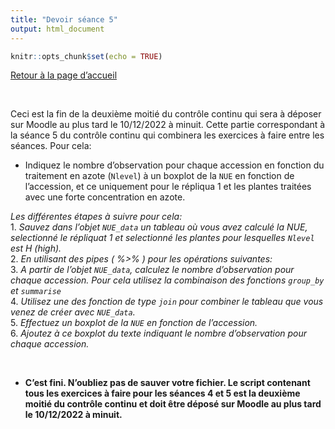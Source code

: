 ```yaml
---
title: "Devoir séance 5"
output: html_document
---
```


```r
knitr::opts_chunk$set(echo = TRUE)
```


[Retour à la page d'accueil](https://scortijo.github.io/2022_L3_R/)

<br>

Ceci est la fin de la deuxième moitié du contrôle continu qui sera à déposer sur Moodle au plus tard le 10/12/2022 à minuit. Cette partie correspondant à la séance 5 du contrôle continu qui combinera les exercices à faire entre les séances. Pour cela:

- Indiquez le nombre d'observation pour chaque accession en fonction du traitement en azote (`Nlevel`) à un boxplot de la `NUE` en fonction de l'accession, et ce uniquement pour le répliqua 1 et les plantes traitées avec une forte concentration en azote.

*Les différentes étapes à suivre pour cela:*   
1. *Sauvez dans l'objet `NUE_data` un tableau où vous avez calculé la NUE,  selectionné le répliquat 1 et selectionné les plantes pour lesquelles `Nlevel` est H (high).*   
2. *En utilisant des pipes ( %>% ) pour les opérations suivantes:*   
3. *A partir de l'objet `NUE_data`, calculez le nombre d'observation pour chaque accession. Pour cela utilisez la combinaison des fonctions `group_by` et `summarise`*   
4. *Utilisez une des fonction de type `join` pour combiner le tableau que vous venez de créer avec `NUE_data`.*   
5. *Effectuez un boxplot de la `NUE` en fonction de l'accession.*   
6. *Ajoutez à ce boxplot du texte indiquant le nombre d'observation pour chaque accession.*   


<br>

- **C'est fini. N'oubliez pas de sauver votre fichier. Le script contenant tous les exercices à faire pour les séances 4 et 5 est la deuxième moitié du contrôle continu et doit être déposé sur Moodle au plus tard le 10/12/2022 à minuit.**

<br>

